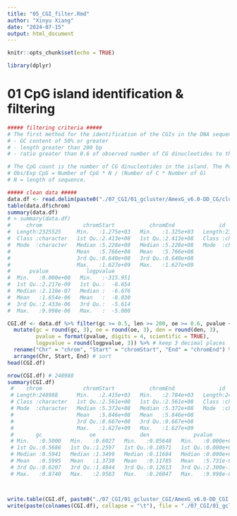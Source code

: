```yaml
---
title: "05_CGI_filter.Rmd"
author: "Xinyu Xiang"
date: "2024-07-15"
output: html_document
---
```


```r
knitr::opts_chunk$set(echo = TRUE)

library(dplyr)

```

# 01 CpG island identification & filtering
```r
##### filtering criteria #####
# The first method for the identification of the CGIs in the DNA sequences has been developed by Gardiner-Garden and Frommer (GGF), used by UCSC
# - GC content of 50% or greater
# - length greater than 200 bp
# - ratio greater than 0.6 of observed number of CG dinucleotides to the expected number on the basis of the number of Gs and Cs in the segment

# The CpG count is the number of CG dinucleotides in the island. The Percentage CpG is the ratio of CpG nucleotide bases (twice the CpG count) to the length. The ratio of observed to expected CpG is calculated according to the formula (cited in Gardiner-Garden et al. (1987)):
# Obs/Exp CpG = Number of CpG * N / (Number of C * Number of G)
# N = length of sequence.

##### clean data #####
data.df <- read.delim(paste0("./07_CGI/01_gcluster/AmexG_v6.0-DD_CG/cluster.txt"), sep="\t", stringsAsFactors = FALSE, header = T)
table(data.df$chrom)
summary(data.df)
# > summary(data.df)
#     chrom             chromStart           chromEnd              id                 len             count               gc               oe              den         
#  Length:2325525     Min.   :1.275e+03   Min.   :1.325e+03   Length:2325525     Min.   :  10.0   Min.   :   5.00   Min.   :0.3746   Min.   :0.4933   Min.   :0.05648  
#  Class :character   1st Qu.:2.413e+08   1st Qu.:2.413e+08   Class :character   1st Qu.:  73.0   1st Qu.:  11.00   1st Qu.:0.5981   1st Qu.:1.2656   1st Qu.:0.12418  
#  Mode  :character   Median :5.228e+08   Median :5.228e+08   Mode  :character   Median : 103.0   Median :  14.00   Median :0.6410   Median :1.4187   Median :0.14118  
#                     Mean   :5.766e+08   Mean   :5.766e+08                      Mean   : 125.4   Mean   :  16.88   Mean   :0.6492   Mean   :1.4644   Mean   :0.15087  
#                     3rd Qu.:8.640e+08   3rd Qu.:8.640e+08                      3rd Qu.: 145.0   3rd Qu.:  18.00   3rd Qu.:0.6912   3rd Qu.:1.6233   3rd Qu.:0.16514  
#                     Max.   :1.627e+09   Max.   :1.627e+09                      Max.   :6543.0   Max.   :1021.00   Max.   :1.0000   Max.   :5.0000   Max.   :0.50000  
#      pvalue            logpvalue       
#  Min.   :0.000e+00   Min.   :-315.951  
#  1st Qu.:2.217e-09   1st Qu.:  -8.654  
#  Median :2.110e-07   Median :  -6.676  
#  Mean   :1.654e-06   Mean   :  -8.030  
#  3rd Qu.:2.433e-06   3rd Qu.:  -5.614  
#  Max.   :9.998e-06   Max.   :  -5.000  

CGI.df <- data.df %>% filter(gc >= 0.5, len >= 200, oe >= 0.6, pvalue <= 1e-05) %>% # filter with criteria
  mutate(gc = round(gc, 3), oe = round(oe, 3), den = round(den, 3), 
         pvalue = format(pvalue, digits = 4, scientific = TRUE), 
         logpvalue = round(logpvalue, 3)) %>% # keep 3 decimal places
  rename("Chr" = "chrom", "Start" = "chromStart", "End" = "chromEnd") %>% #rename
  arrange(Chr, Start, End) # sort
head(CGI.df)

nrow(CGI.df) # 248988
summary(CGI.df)
 #    chrom             chromStart           chromEnd              id                 len             count        
 # Length:248988      Min.   :2.415e+03   Min.   :2.784e+03   Length:248988      Min.   : 200.0   Min.   :  18.00  
 # Class :character   1st Qu.:2.561e+08   1st Qu.:2.561e+08   Class :character   1st Qu.: 232.0   1st Qu.:  27.00  
 # Mode  :character   Median :5.372e+08   Median :5.372e+08   Mode  :character   Median : 271.0   Median :  33.00  
 #                    Mean   :5.846e+08   Mean   :5.846e+08                      Mean   : 341.4   Mean   :  39.73  
 #                    3rd Qu.:8.667e+08   3rd Qu.:8.667e+08                      3rd Qu.: 342.0   3rd Qu.:  41.00  
 #                    Max.   :1.627e+09   Max.   :1.627e+09                      Max.   :6543.0   Max.   :1021.00  
 #       gc               oe              den              pvalue            logpvalue      
 # Min.   :0.5000   Min.   :0.6027   Min.   :0.05648   Min.   :0.000e+00   Min.   :-315.95  
 # 1st Qu.:0.5686   1st Qu.:1.2597   1st Qu.:0.10571   1st Qu.:0.000e+00   1st Qu.: -17.71  
 # Median :0.5941   Median :1.3499   Median :0.11684   Median :0.000e+00   Median : -13.78  
 # Mean   :0.5995   Mean   :1.3738   Mean   :0.11785   Mean   :5.731e-08   Mean   : -16.19  
 # 3rd Qu.:0.6207   3rd Qu.:1.4844   3rd Qu.:0.12613   3rd Qu.:2.300e-11   3rd Qu.: -10.65  
 # Max.   :0.8740   Max.   :2.9583   Max.   :0.26047   Max.   :9.998e-06   Max.   :  -5.00  



write.table(CGI.df, paste0("./07_CGI/01_gcluster_CGI/AmexG_v6.0-DD_CGI.bed"), quote = FALSE, row.names = FALSE, col.names = FALSE, sep = "\t")
write(paste(colnames(CGI.df), collapse = "\t"), file = "./07_CGI/01_gcluster_CGI/AmexG_v6.0-DD_CGI.header.txt")

```

